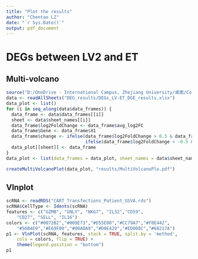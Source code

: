 ```yaml
---
title: "Plot the results"
author: "Chentao LI"
date: "`r Sys.Date()`"
output: pdf_document
---
```


# DEGs between LV2 and ET
## Multi-volcano
```r
source("D:/OneDrive - International Campus, Zhejiang University/桌面/Code_collections/Visualize/Multi-group volcano_v2.R")
data <- readAllSheets("DEG_results/DEGs_LV-ET_DGE_results.xlsx")
data_plot <- list()
for (i in seq_along(data$data_frames)) {
  data_frame <- data$data_frames[[i]]
  sheet <- data$sheet_names[[i]]
  data_frame$log2FoldChange <- data_frame$avg_log2FC
  data_frame$Gene <- data_frame$X1
  data_frame$change <- ifelse(data_frame$log2FoldChange > 0.5 & data_frame$p_val < 0.01, "Up",
                              ifelse(data_frame$log2FoldChange < -0.5 & data_frame$p_val < 0.01, "Down", "No"))
  data_plot[[sheet]] <- data_frame
}
data_plot <- list(data_frames = data_plot, sheet_names = data$sheet_names)

createMultiVolcanoPlot(data_plot, "results/MultiVolcanoPlo.pdf")

```

## Vlnplot
```r
scRNA <- readRDS("CART_Transfections_Patient_GSVA.rds")
scRNA$CellType <- Idents(scRNA)
features <- c("GZMB", "GNLY", "NKG7", "IL32","CD59",
    "CD27", "SELL", "IL16")
colors <- c("#0072B2","#009E73","#D55E00","#CC79A7","#F0E442",
    "#56B4E9","#E69F00","#00ADA9","#D0E429","#ED008C","#68217A")
p1 <- VlnPlot(scRNA, features, stack = TRUE, split.by = 'method',
    cols = colors, flip = TRUE) +
    theme(legend.position = "bottom")
p1
```



